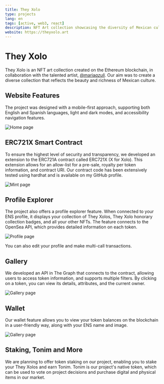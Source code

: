 ```yaml
---
title: They Xolo
type: projects
lang: en
tags: [active, web3, react]
description: NFT Art collection showcasing the diversity of Mexican culture
website: https://theyxolo.art
---
```


# They Xolo

They Xolo is an NFT art collection created on the Ethereum blockchain, in collaboration with the talented artist, [@maria*azuli*](https://twitter.com/maria_azuli_). Our aim was to create a diverse collection that reflects the beauty and richness of Mexican culture.

## Website Features

The project was designed with a mobile-first approach, supporting both English and Spanish languages, light and dark modes, and accessibility navigation features.

![Home page](../images/they-xolo--screenshot_home.png)

## ERC721X Smart Contract

To ensure the highest level of security and transparency, we developed an extension to the ERC721A contract called ERC721X (X for Xolo). This extension allows for an allow-list for a pre-sale, royalty per token information, and contract URI. Our contract code has been extensively tested using hardhat and is available on my GitHub profile.

![Mint page](../images/they-xolo--screenshot_mint.png)

## Profile Explorer

The project also offers a profile explorer feature. When connected to your ENS profile, it displays your collection of They Xolos, They Xolo honorary collection badges, and all your other NFTs. The feature connects to the OpenSea API, which provides detailed information on each token.

![Profile page](../images/they-xolo--screenshot_profile.png)

You can also edit your profile and make multi-call transactions.

## Gallery

We developed an API in The Graph that connects to the contract, allowing users to access token information, and supports multiple filters. By clicking on a token, you can view its details, attributes, and the current owner.

![Gallery page](../images/they-xolo--screenshot_gallery.png)

## Wallet

Our wallet feature allows you to view your token balances on the blockchain in a user-friendly way, along with your ENS name and image.

![Gallery page](../images/they-xolo--screenshot_wallet_drawer.png)

## Staking, Tonim and More

We are planning to offer token staking on our project, enabling you to stake your They Xolos and earn Tonim. Tonim is our project's native token, which can be used to vote on project decisions and purchase digital and physical items in our market.
